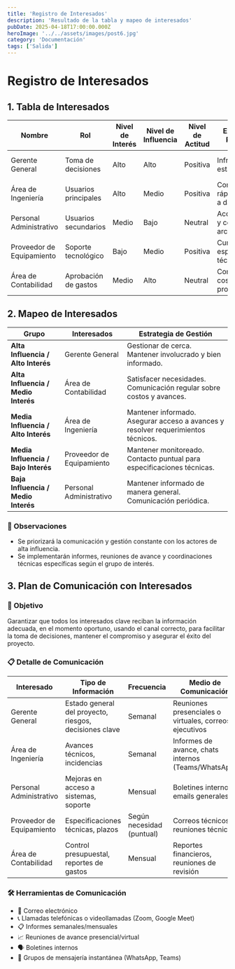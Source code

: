 ```yaml
---
title: 'Registro de Interesados'
description: 'Resultado de la tabla y mapeo de interesados'
pubDate: 2025-04-18T17:00:00.000Z
heroImage: '../../assets/images/post6.jpg'
category: 'Documentación'
tags: ['Salida']
---
```


# Registro de Interesados

## 1. Tabla de Interesados

| Nombre                    | Rol                  | Nivel de Interés | Nivel de Influencia | Nivel de Actitud | Expectativas Principales                  | Estrategia de Comunicación        |
| ------------------------- | -------------------- | ---------------- | ------------------- | ---------------- | ----------------------------------------- | --------------------------------- |
| Gerente General           | Toma de decisiones   | Alto             | Alto                | Positiva         | Infraestructura estable y segura          | Comunicación directa y constante  |
| Área de Ingeniería        | Usuarios principales | Alto             | Medio               | Positiva         | Conectividad rápida y acceso a datos      | Informes de avance semanales      |
| Personal Administrativo   | Usuarios secundarios | Medio            | Bajo                | Neutral          | Acceso sencillo y confiable a archivos    | Comunicación general mensual      |
| Proveedor de Equipamiento | Soporte tecnológico  | Bajo             | Medio               | Positiva         | Cumplimiento de especificaciones técnicas | Coordinaciones técnicas puntuales |
| Área de Contabilidad      | Aprobación de gastos | Medio            | Alto                | Neutral          | Control de costos del proyecto            | Reportes financieros periódicos   |

## 2. Mapeo de Interesados

| Grupo                               | Interesados               | Estrategia de Gestión                                                             |
| ----------------------------------- | ------------------------- | --------------------------------------------------------------------------------- |
| **Alta Influencia / Alto Interés**  | Gerente General           | Gestionar de cerca. Mantener involucrado y bien informado.                        |
| **Alta Influencia / Medio Interés** | Área de Contabilidad      | Satisfacer necesidades. Comunicación regular sobre costos y avances.              |
| **Media Influencia / Alto Interés** | Área de Ingeniería        | Mantener informado. Asegurar acceso a avances y resolver requerimientos técnicos. |
| **Media Influencia / Bajo Interés** | Proveedor de Equipamiento | Mantener monitoreado. Contacto puntual para especificaciones técnicas.            |
| **Baja Influencia / Medio Interés** | Personal Administrativo   | Mantener informado de manera general. Comunicación periódica.                     |

### 🎯 Observaciones

- Se priorizará la comunicación y gestión constante con los actores de alta influencia.
- Se implementarán informes, reuniones de avance y coordinaciones técnicas específicas según el grupo de interés.

## 3. Plan de Comunicación con Interesados

### 🎯 Objetivo

Garantizar que todos los interesados clave reciban la información adecuada, en el momento oportuno, usando el canal correcto, para facilitar la toma de decisiones, mantener el compromiso y asegurar el éxito del proyecto.

### 📋 Detalle de Comunicación

| Interesado                | Tipo de Información                                    | Frecuencia                | Medio de Comunicación                                  | Responsable   |
| ------------------------- | ------------------------------------------------------ | ------------------------- | ------------------------------------------------------ | ------------- |
| Gerente General           | Estado general del proyecto, riesgos, decisiones clave | Semanal                   | Reuniones presenciales o virtuales, correos ejecutivos | Product Owner |
| Área de Ingeniería        | Avances técnicos, incidencias                          | Semanal                   | Informes de avance, chats internos (Teams/WhatsApp)    | Developers    |
| Personal Administrativo   | Mejoras en acceso a sistemas, soporte                  | Mensual                   | Boletines internos, emails generales                   | Scrum Master  |
| Proveedor de Equipamiento | Especificaciones técnicas, plazos                      | Según necesidad (puntual) | Correos técnicos, reuniones técnicas                   | Developers    |
| Área de Contabilidad      | Control presupuestal, reportes de gastos               | Mensual                   | Reportes financieros, reuniones de revisión            | Product Owner |

### 🛠️ Herramientas de Comunicación

- 📧 Correo electrónico
- 📞 Llamadas telefónicas o videollamadas (Zoom, Google Meet)
- 📋 Informes semanales/mensuales
- 📈 Reuniones de avance presencial/virtual
- 🗣️ Boletines internos
- 💬 Grupos de mensajería instantánea (WhatsApp, Teams)
